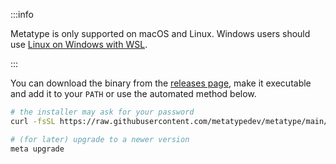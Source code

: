 :::info

Metatype is only supported on macOS and Linux. Windows users should use [Linux on Windows with WSL](https://learn.microsoft.com/windows/wsl/install).

:::

You can download the binary from the
[releases page](https://github.com/metatypedev/metatype/releases/), make it
executable and add it to your `PATH` or use the automated method below.

```bash
# the installer may ask for your password
curl -fsSL https://raw.githubusercontent.com/metatypedev/metatype/main/installer.sh | bash

# (for later) upgrade to a newer version
meta upgrade
```
